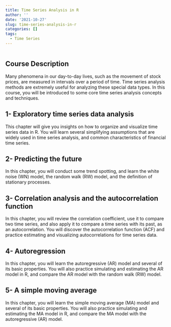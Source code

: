 ```yaml
---
title: Time Series Analysis in R
author: ''
date: '2021-10-27'
slug: time-series-analysis-in-r
categories: []
tags:
  - Time Series
---
```


```r

```


## Course Description

Many phenomena in our day-to-day lives, such as the movement of stock prices, are measured in intervals over a period of time. Time series analysis methods are extremely useful for analyzing these special data types. In this course, you will be introduced to some core time series analysis concepts and techniques.

## 1- Exploratory time series data analysis

This chapter will give you insights on how to organize and visualize time series data in R. You will learn several simplifying assumptions that are widely used in time series analysis, and common characteristics of financial time series.







## 2- Predicting the future

In this chapter, you will conduct some trend spotting, and learn the white noise (WN) model, the random walk (RW) model, and the definition of stationary processes.









## 3- Correlation analysis and the autocorrelation function

In this chapter, you will review the correlation coefficient, use it to compare two time series, and also apply it to compare a time series with its past, as an autocorrelation. You will discover the autocorrelation function (ACF) and practice estimating and visualizing autocorrelations for time series data.









## 4- Autoregression

In this chapter, you will learn the autoregressive (AR) model and several of its basic properties. You will also practice simulating and estimating the AR model in R, and compare the AR model with the random walk (RW) model.









## 5- A simple moving average

In this chapter, you will learn the simple moving average (MA) model and several of its basic properties. You will also practice simulating and estimating the MA model in R, and compare the MA model with the autoregressive (AR) model.









